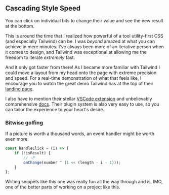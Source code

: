 ## Cascading Style Speed

<Tutorial>
You can click on individual bits to change their value and see the new result at the bottom.
</Tutorial>

This is around the time that I realized how powerful of a tool utility-first CSS (and especially Tailwind) can be. I was _beyond_ amazed at what you can achieve in mere minutes. I've always been more of an iterative person when it comes to design, and Tailwind was exceptional at allowing me the freedom to iterate _extremely_ fast.

And it only got faster from there! As I became more familiar with Tailwind I could move a layout from my head onto the page with extreme precision and speed. For a real-time demonstration of what that feels like, I encourage you to watch the great demo Tailwind has at the top of their [landing page](https://tailwindcss.com).

I also have to mention their stellar [VSCode extension](https://marketplace.visualstudio.com/items?itemName=bradlc.vscode-tailwindcss) and unbelievably comprehensive [docs](https://tailwindcss.com/docs). Their plugin system is also very easy to use, so you can tailor the experience to your heart's desire.

### Bitwise golfing
If a picture is worth a thousand words, an event handler might be worth even more:
```javascript
const handleClick = (i) => {
    if (!isResult) {
        // :P
        onChange(number ^ (1 << (length - i - 1)));
    }
};
```
Writing snippets like this one was really fun all the way through and is, IMO, one of the better parts of working on a project like this. 